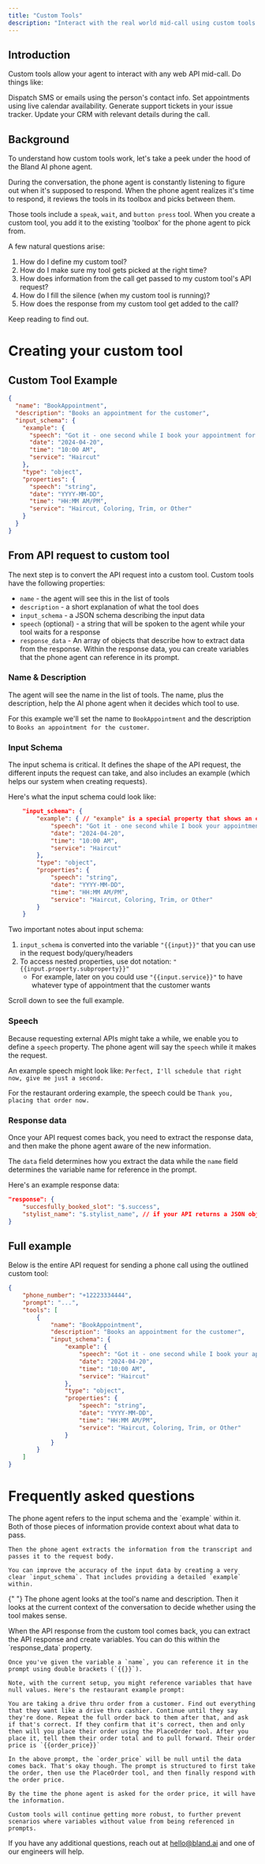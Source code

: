 ```yaml
---
title: "Custom Tools"
description: "Interact with the real world mid-call using custom tools."
---
```


## Introduction

Custom tools allow your agent to interact with any web API mid-call. Do things like:

<CardGroup cols={2}>
  <Card title="Send a message" icon="message">
    Dispatch SMS or emails using the person's contact info.
  </Card>
  <Card title="Schedule an appointment" icon="calendar">
    Set appointments using live calendar availability.
  </Card>
  <Card title="Create a support ticket" icon="ticket">
    Generate support tickets in your issue tracker.
  </Card>
  <Card title="Update your CRM" icon="database">
    Update your CRM with relevant details during the call.
  </Card>
</CardGroup>

## Background

To understand how custom tools work, let's take a peek under the hood of the Bland AI phone agent.

During the conversation, the phone agent is constantly listening to figure out when it's supposed to respond. When the phone agent realizes it's time to respond, it reviews the tools in its toolbox and picks between them.

Those tools include a `speak`, `wait`, and `button press` tool. When you create a custom tool, you add it to the existing 'toolbox' for the phone agent to pick from.

A few natural questions arise:

1. How do I define my custom tool?
2. How do I make sure my tool gets picked at the right time?
3. How does information from the call get passed to my custom tool's API request?
4. How do I fill the silence (when my custom tool is running)?
5. How does the response from my custom tool get added to the call?

Keep reading to find out.

# Creating your custom tool

## Custom Tool Example

```json
{
  "name": "BookAppointment",
  "description": "Books an appointment for the customer",
  "input_schema": {
    "example": {
      "speech": "Got it - one second while I book your appointment for tomorrow at 10 AM.",
      "date": "2024-04-20",
      "time": "10:00 AM",
      "service": "Haircut"
    },
    "type": "object",
    "properties": {
      "speech": "string",
      "date": "YYYY-MM-DD",
      "time": "HH:MM AM/PM",
      "service": "Haircut, Coloring, Trim, or Other"
    }
  }
}
```

## From API request to custom tool

The next step is to convert the API request into a custom tool. Custom tools have the following properties:

- `name` - the agent will see this in the list of tools
- `description` - a short explanation of what the tool does
- `input_schema` - a JSON schema describing the input data
- `speech` (optional) - a string that will be spoken to the agent while your tool waits for a response
- `response_data` - An array of objects that describe how to extract data from the response. Within the response data, you can create variables that the phone agent can reference in its prompt.

### Name & Description

The agent will see the name in the list of tools. The name, plus the description, help the AI phone agent when it decides which tool to use.

For this example we'll set the name to `BookAppointment` and the description to `Books an appointment for the customer`.

### Input Schema

The input schema is critical. It defines the shape of the API request, the different inputs the request can take, and also includes an example (which helps our system when creating requests).

Here's what the input schema could look like:

```json
    "input_schema": {
        "example": { // "example" is a special property that shows an example of what the input object the agent creates should look like
            "speech": "Got it - one second while I book your appointment for tomorrow at 10 AM.",
            "date": "2024-04-20",
            "time": "10:00 AM",
            "service": "Haircut"
        },
        "type": "object",
        "properties": {
            "speech": "string",
            "date": "YYYY-MM-DD",
            "time": "HH:MM AM/PM",
            "service": "Haircut, Coloring, Trim, or Other"
        }
    }
```

Two important notes about input schema:

1. `input_schema` is converted into the variable `"{{input}}"` that you can use in the request body/query/headers
2. To access nested properties, use dot notation: `"{{input.property.subproperty}}"`
    - For example, later on you could use `"{{input.service}}"` to have whatever type of appointment that the customer wants


Scroll down to see the full example.

### Speech

Because requesting external APIs might take a while, we enable you to define a `speech` property. The phone agent will say the `speech` while it makes the request.

An example speech might look like: `Perfect, I'll schedule that right now, give me just a second.`

For the restaurant ordering example, the speech could be `Thank you, placing that order now.`

### Response data

Once your API request comes back, you need to extract the response data, and then make the phone agent aware of the new information.

The `data` field determines how you extract the data while the `name` field determines the variable name for reference in the prompt.

Here's an example response data:

```json
"response": {
    "succesfully_booked_slot": "$.success",
    "stylist_name": "$.stylist_name", // if your API returns a JSON object with a key "stylist_name"
}
```

## Full example

Below is the entire API request for sending a phone call using the outlined custom tool:

```json
{
    "phone_number": "+12223334444",
    "prompt": "...",
    "tools": [
        {
            "name": "BookAppointment",
            "description": "Books an appointment for the customer",
            "input_schema": {
                "example": {
                    "speech": "Got it - one second while I book your appointment for tomorrow at 10 AM.",
                    "date": "2024-04-20",
                    "time": "10:00 AM",
                    "service": "Haircut"
                },
                "type": "object",
                "properties": {
                    "speech": "string",
                    "date": "YYYY-MM-DD",
                    "time": "HH:MM AM/PM",
                    "service": "Haircut, Coloring, Trim, or Other"
                }
            }
        }
    ]
}
```

# Frequently asked questions

<AccordionGroup>
  <Accordion title="How does the phone agent determine what it sends an API request?">
    The phone agent refers to the input schema and the `example` within it. Both of those pieces of information provide context about what data to pass.
    
    Then the phone agent extracts the information from the transcript and passes it to the request body.

    You can improve the accuracy of the input data by creating a very clear `input_schema`. That includes providing a detailed `example` within.

  </Accordion>

{" "}
<Accordion title="How does the phone agent decide when to use the custom tool?">
  The phone agent looks at the tool's name and description. Then it looks at the
  current context of the conversation to decide whether using the tool makes
  sense.
</Accordion>

  <Accordion title="How do I access the info the custom tool responds with?">
    When the API response from the custom tool comes back, you can extract the API response and create variables. You can do this within the `response_data` property.

    Once you've given the variable a `name`, you can reference it in the prompt using double brackets (`{{}}`).

    Note, with the current setup, you might reference variables that have null values. Here's the restaurant example prompt:

    You are taking a drive thru order from a customer. Find out everything that they want like a drive thru cashier. Continue until they say they're done. Repeat the full order back to them after that, and ask if that's correct. If they confirm that it's correct, then and only then will you place their order using the PlaceOrder tool. After you place it, tell them their order total and to pull forward. Their order price is `{{order_price}}`

    In the above prompt, the `order_price` will be null until the data comes back. That's okay though. The prompt is structured to first take the order, then use the PlaceOrder tool, and then finally respond with the order price.

    By the time the phone agent is asked for the order price, it will have the information.

    Custom tools will continue getting more robust, to further prevent scenarios where variables without value from being referenced in prompts.

  </Accordion>
</AccordionGroup>

If you have any additional questions, reach out at hello@bland.ai and one of our engineers will help.
